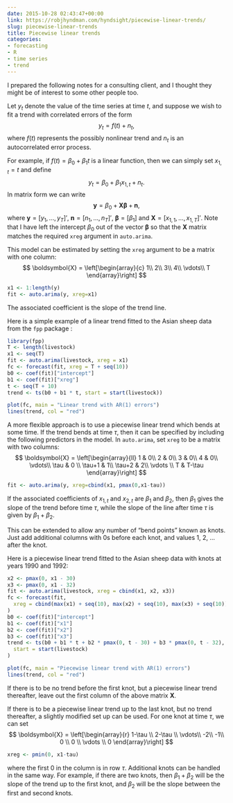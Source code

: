 ```yaml
---
date: 2015-10-28 02:43:47+00:00
link: https://robjhyndman.com/hyndsight/piecewise-linear-trends/
slug: piecewise-linear-trends
title: Piecewise linear trends
categories:
- forecasting
- R
- time series
- trend
---
```


I prepared the following notes for a consulting client, and I thought they might be of interest to some other people too.

Let $y_t$ denote the value of the time series at time $t$, and suppose we wish to fit a trend with correlated errors of the form
$$ y_t = f(t) + n_t, $$
where $f(t)$ represents the possibly nonlinear trend and $n_t$ is an autocorrelated error process.

For example, if $f(t) = \beta_0+\beta_1 t$ is a linear function, then we can simply set $x_{1,t}=t$ and define
$$ y_t = \beta_0 + \beta_1x_{1,t} + n_t. $$
In matrix form we can write
$$ \boldsymbol{y} = \beta_0 + \boldsymbol{X}\boldsymbol{\beta} + \boldsymbol{n},$$
where $\boldsymbol{y}=[y_1,\dots,y_T]'$, $\boldsymbol{n}=[n_1,\dots,n_T]'$, $\boldsymbol{\beta}=[\beta_1]$ and $\boldsymbol{X} = [x_{1,1},\dots,x_{1,T}]'$. Note that I have left the intercept $\beta_0$ out of the vector $\boldsymbol{\beta}$ so that the $\boldsymbol{X}$ matrix matches the required `xreg` argument in `auto.arima`.

This model can be estimated by setting the `xreg` argument to be a matrix with one column:
$$
\boldsymbol{X} = \left[\begin{array}{c}
1\\
2\\
3\\
4\\
\vdots\\
T
\end{array}\right]
$$

```r
x1 <- 1:length(y)
fit <- auto.arima(y, xreg=x1)
```

The associated coefficient is the slope of the trend line.

Here is a simple example of a linear trend fitted to the Asian sheep data from the `fpp` package :

```r
library(fpp)
T <- length(livestock)
x1 <- seq(T)
fit <- auto.arima(livestock, xreg = x1)
fc <- forecast(fit, xreg = T + seq(10))
b0 <- coef(fit)["intercept"]
b1 <- coef(fit)["xreg"]
t <- seq(T + 10)
trend <- ts(b0 + b1 * t, start = start(livestock))

plot(fc, main = "Linear trend with AR(1) errors")
lines(trend, col = "red")
```

A more flexible approach is to use a piecewise linear trend which bends at some time. If the trend bends at time $\tau$, then it can be specified by including the following predictors in the model.
\begin{align}
 x_{1,t}  &=  t \\
 x_{2,t} &=  \begin{cases}
0 & t < \tau;\\
(t-\tau) &  t \ge \tau.
\end{cases}
\end{align}
In `auto.arima`, set `xreg` to be a matrix with two columns:
$$
\boldsymbol{X} = \left[\begin{array}{ll}
1 & 0\\
2 & 0\\
3 & 0\\
4 & 0\\
\vdots\\
\tau & 0 \\
\tau+1 & 1\\
\tau+2 & 2\\
\vdots \\
T & T-\tau
\end{array}\right]
$$

```r
fit <- auto.arima(y, xreg=cbind(x1, pmax(0,x1-tau))
```

If the associated coefficients of $x_{1,t}$ and $x_{2,t}$ are $\beta_1$ and $\beta_2$, then $\beta_1$ gives the slope of the trend before time $\tau$, while the slope of the line after time $\tau$ is given by $\beta_1+\beta_2$.

This can be extended to allow any number of "bend points" known as knots. Just add additional columns with 0s before each knot, and values 1, 2, ... after the knot.

Here is a piecewise linear trend fitted to the Asian sheep data with knots at years 1990 and 1992:

```r
x2 <- pmax(0, x1 - 30)
x3 <- pmax(0, x1 - 32)
fit <- auto.arima(livestock, xreg = cbind(x1, x2, x3))
fc <- forecast(fit,
  xreg = cbind(max(x1) + seq(10), max(x2) + seq(10), max(x3) + seq(10))
)
b0 <- coef(fit)["intercept"]
b1 <- coef(fit)["x1"]
b2 <- coef(fit)["x2"]
b3 <- coef(fit)["x3"]
trend <- ts(b0 + b1 * t + b2 * pmax(0, t - 30) + b3 * pmax(0, t - 32),
  start = start(livestock)
)

plot(fc, main = "Piecewise linear trend with AR(1) errors")
lines(trend, col = "red")
```

If there is to be no trend before the first knot, but a piecewise linear trend thereafter,  leave out the first column of the above matrix $\boldsymbol{X}$.

If there is to be a piecewise linear trend up to the last knot, but no trend thereafter, a slightly modified set up can be used. For one knot at time $\tau$, we can set
$$
\boldsymbol{X} = \left[\begin{array}{r}
1-\tau \\
2-\tau \\
\vdots\\
-2\\
-1\\
0 \\
0 \\
\vdots \\
0
\end{array}\right]
$$

```r
xreg <- pmin(0, x1-tau)
```

where the first 0 in the column is in row $\tau$. Additional knots can be handled in the same way. For example, if there are two knots, then   $\beta_1+\beta_2$ will be the slope of the trend up to the first knot, and $\beta_2$ will be the  slope between the first and second knots.
